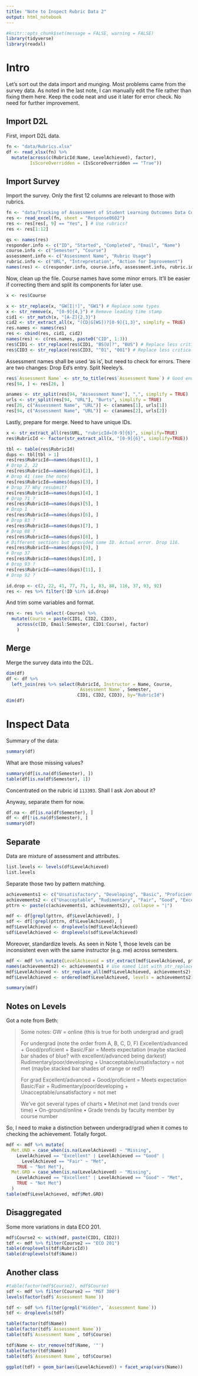 ```yaml
---
title: "Note to Inspect Rubric Data 2"
output: html_notebook
---
```


```r
#knitr::opts_chunk$set(message = FALSE, warning = FALSE)
library(tidyverse)
library(readxl)
```

# Intro
Let's sort out the data import and munging. Most problems came from the survey data. As noted in the last note, I can manually edit the file rather than fixing them here. Keep the code neat and use it later for error check. No need for further improvement.

## Import D2L
First, import D2L data.
```r
fn <- "data/Rubrics.xlsx"
df <- read_xlsx(fn) %>%
  mutate(across(c(RubricId:Name, LevelAchieved), factor),
         IsScoreOverridden = (IsScoreOverridden == "True"))
```

## Import Survey
Import the survey. Only the first 12 columns are relevant to those with rubrics.
```r
fn <- "data/Tracking of Assessment of Student Learning Outcomes Data Collection.xlsx"
res <- read_excel(fn, sheet = "Response0602")
res <- res[res[, 9] == "Yes", ] # Use rubrics?
res <- res[1:12]

qs <- names(res)
responder.info <- c("ID", "Started", "Completed", "Email", "Name")
course.info <- c("Semester", "Course")
assessment.info <- c("Assessment Name", "Rubric Usage")
rubric.info <- c("URL", "Intrepretation", "Action for Improvement")
names(res) <- c(responder.info, course.info, assessment.info, rubric.info)
```

Now, clean up the file. Course names have some minor errors. It'll be easier if correcting them and split its components for later use.
```r
x <- res$Course

x <- str_replace(x, "GW[I|!]", "GW1") # Replace some typos
x <- str_remove(x, "[0-9]{4,}") # Remove leading time stamp
cid1 <- str_match(x, "[A-Z]{2,3}")
cid2 <- str_extract_all(x, "(CD|G[WS])?[0-9]{1,3}", simplify = TRUE)
res.names <- names(res)
res <- cbind(res, cid1, cid2)
names(res) <- c(res.names, paste0("CID", 1:3))
res$CID1 <- str_replace(res$CID1, "BS[U]?", "BUS") # Replace less critical typo
res$CID3 <- str_replace(res$CID3, "^01", "001") # Replace less critical typo

```

Assessment names shall be used 'as is', but need to check for errors. There are two changes: Drop Ed's entry. Split Neeley's.
```r
res$`Assessment Name` <- str_to_title(res$`Assessment Name`) # Good enough
res[94, ] <- res[26, ]

anames <- str_split(res[94, "Assessment Name"], ",", simplify = TRUE)
urls <- str_split(res[94, "URL"], "Burts", simplify = TRUE)
res[26, c("Assessment Name", "URL")] <- c(anames[1], urls[1])
res[94, c("Assessment Name", "URL")] <- c(anames[2], urls[2])
```

Lastly, prepare for merge. Need to have unique IDs.
```r
x <- str_extract_all(res$URL, "rubricId=[0-9]{6}", simplify=TRUE)
res$RubricId <- factor(str_extract_all(x, "[0-9]{6}", simplify=TRUE))
```
```r
tbl <- table(res$RubricId)
dups <- tbl[tbl > 1]
res[res$RubricId==names(dups)[1], ]
# Drop 2, 22
res[res$RubricId==names(dups)[2], ]
# Drop 41 (see the note)
res[res$RubricId==names(dups)[3], ]
# Drop 77 Why resubmit?
res[res$RubricId==names(dups)[4], ]
# Drop 71 ?
res[res$RubricId==names(dups)[5], ]
# Drop 1
res[res$RubricId==names(dups)[6], ]
# Drop 83 ?
res[res$RubricId==names(dups)[7], ]
# Drop 88 ?
res[res$RubricId==names(dups)[8], ]
# Different sections but provided same ID. Actual error. Drop 116.
res[res$RubricId==names(dups)[9], ]
# Drop 37
res[res$RubricId==names(dups)[10], ]
# Drop 93 ?
res[res$RubricId==names(dups)[11], ]
# Drop 92 ?
```
```r
id.drop <- c(2, 22, 41, 77, 71, 1, 83, 88, 116, 37, 93, 92)
res <- res %>% filter(!ID %in% id.drop)
```

And trim some variables and format.
```r
res <- res %>% select(-Course) %>%
  mutate(Course = paste(CID1, CID2, CID3),
    across(c(ID, Email:Semester, CID1:Course), factor)
    )
```

## Merge
Merge the survey data into the D2L.
```r
dim(df)
df <- df %>%
  left_join(res %>% select(RubricId, Instructor = Name, Course,
                           `Assessment Name`, Semester,
                           CID1, CID2, CID3), by="RubricId")
dim(df)
```



# Inspect Data
Summary of the data:
```r
summary(df)
```

What are those missing values?
```r
summary(df[is.na(df$Semester), ])
table(df[is.na(df$Semester), 1])
```

Concentrated on the rubric id `113393`. Shall I ask Jon about it?

Anyway, separate them for now.

```r
df.na <- df[is.na(df$Semester), ]
df <- df[!is.na(df$Semester), ]
summary(df)
```

## Separate
Data are mixture of assessment and attributes.

```r
list.levels <- levels(df$LevelAchieved)
list.levels
```
Separate those two by pattern matching.
```r
achievements1 <- c("Unsatisfactory", "Developing", "Basic", "Proficient", "Advanced")
achievements2 <- c("Unacceptable", "Rudimentary", "Fair", "Good", "Excellent")
pttrn <- paste(c(achievements1, achievements2), collapse = "|")

mdf <- df[grepl(pttrn, df$LevelAchieved), ]
sdf <- df[!grepl(pttrn, df$LevelAchieved), ]
mdf$LevelAchieved <- droplevels(mdf$LevelAchieved)
sdf$LevelAchieved <- droplevels(sdf$LevelAchieved)
```

Moreover, standardize levels. As seen in Note 1, those levels can be inconsistent even with the same instructor (e.g. me) across semesters.
```r
mdf <- mdf %>% mutate(LevelAchieved = str_extract(mdf$LevelAchieved, pttrn))
names(achievements2) <- achievements1 # Use named list with str_replace_all
mdf$LevelAchieved <- str_replace_all(mdf$LevelAchieved, achievements2)
mdf$LevelAchieved <- ordered(mdf$LevelAchieved, levels = achievements2)

summary(mdf)
```

## Notes on Levels
Got a note from Beth:

> Some notes:
GW = online (this is true for both undergrad and grad)
>
> For undergrad (note the order from A, B, C, D, F)
> Excellent/advanced + Good/proficient + Basic/Fair = Meets expectation (maybe stacked bar shades of blue? with excellent/advanced being darkest)
> Rudimentary/poor/developing + Unacceptable/unsatisfactory = not met (maybe stacked bar shades of orange or red?)
> 
> For grad
> Excellent/advanced + Good/proficient = Meets expectation
> Basic/Fair + Rudimentary/poor/developing + Unacceptable/unsatisfactory = not met 
> 
> We've got several types of charts
> •	Met/not met (and trends over time)
> •	On-ground/online
> •	Grade trends by faculty member by course number

So, I need to make a distinction between undergrad/grad when it comes to checking the achievement. Totally forgot.

```r
mdf <- mdf %>% mutate(
  Met.UND = case_when(is.na(LevelAchieved) ~ "Missing",
    LevelAchieved == "Excellent" | LevelAchieved == "Good" |
      LevelAchieved == "Fair" ~ "Met",
    TRUE ~ "Not Met"),
  Met.GRD = case_when(is.na(LevelAchieved) ~ "Missing",
    LevelAchieved == "Excellent" | LevelAchieved == "Good" ~ "Met",
    TRUE ~ "Not Met")
  )
table(mdf$LevelAchieved, mdf$Met.GRD)
```


## Disaggregated
Some more variations in data ECO 201.
```r
mdf$Course2 <- with(mdf, paste(CID1, CID2))
tdf <- mdf %>% filter(Course2 == "ECO 201")
table(droplevels(tdf$RubricId))
table(droplevels(tdf$Name))
```
## Another class

```r
#table(factor(mdf$Course2), mdf$Course)
sdf <- mdf %>% filter(Course2 == "MGT 300")
levels(factor(sdf$`Assessment Name`))
```


```r
tdf <- sdf %>% filter(grepl("Hidden", `Assessment Name`))
tdf <- droplevels(tdf)

table(factor(tdf$Name))
table(factor(tdf$`Assessment Name`))
table(tdf$`Assessment Name`, tdf$Course)
```


```r
tdf$Name <- str_remove(tdf$Name, '"')
table(factor(tdf$Name))
table(tdf$`Assessment Name`, tdf$Course)
```


```r
ggplot(tdf) + geom_bar(aes(LevelAchieved)) + facet_wrap(vars(Name))
```

